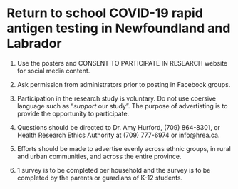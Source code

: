 # Return to school COVID-19 rapid antigen testing in Newfoundland and Labrador {-}

1. Use the posters and CONSENT TO PARTICIPATE IN RESEARCH website for social media content.

2. Ask permission from administrators prior to posting in Facebook groups.

3. Participation in the research study is voluntary. Do not use coersive language such as "_support_ our study". The purpose of advertisting is to provide the opportunity to participate.

4. Questions should be directed to Dr. Amy Hurford, (709) 864-8301, or Health Research Ethics Authority at (709) 777-6974 or info@hrea.ca.

5. Efforts should be made to advertise evenly across ethnic groups, in rural and urban communities, and across the entire province.

6. 1 survey is to be completed per household and the survey is to be completed by the parents or guardians of K-12 students.


